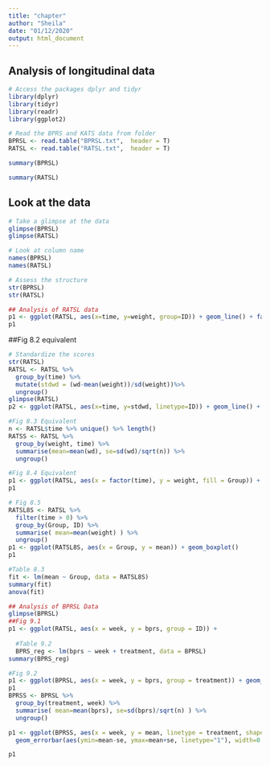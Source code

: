 ```yaml
---
title: "chapter"
author: "Sheila"
date: "01/12/2020"
output: html_document
---
```

## Analysis of longitudinal data

```r
# Access the packages dplyr and tidyr
library(dplyr)
library(tidyr)
library(readr)
library(ggplot2)

# Read the BPRS and KATS data from folder
BPRSL <- read.table("BPRSL.txt",  header = T)
RATSL <- read.table("RATSL.txt",  header = T)

```

```r
summary(BPRSL)
```

```r
summary(RATSL)
```

## Look at the data

```r
# Take a glimpse at the data
glimpse(BPRSL)
glimpse(RATSL)
```

```r
# Look at column name
names(BPRSL)
names(RATSL)
```

```r
# Assess the structure
str(BPRSL)
str(RATSL)
```

```r

## Analysis of RATSL data
p1 <- ggplot(RATSL, aes(x=time, y=weight, group=ID)) + geom_line() + facet_grid(.~Group, labeller = label_both)
p1
```
##Fig 8.2 equivalent
```r
# Standardize the scores
str(RATSL)
RATSL <- RATSL %>%
  group_by(time) %>%
  mutate(stdwd = (wd-mean(weight))/sd(weight))%>%
  ungroup()
glimpse(RATSL)
p2 <- ggplot(RATSL, aes(x=time, y=stdwd, linetype=ID)) + geom_line() + facet_grid(.~Group, labeller = label_both)

```

```r
#Fig 8.3 Equivalent
n <- RATSL$time %>% unique() %>% length()
RATSS <- RATSL %>%
  group_by(weight, time) %>%
  summarise(mean=mean(wd), se=sd(wd)/sqrt(n)) %>%
  ungroup()
```

```r
#Fig 8.4 Equivalent
p1 <- ggplot(RATSL, aes(x = factor(time), y = weight, fill = Group)) + geom_boxplot(position = position_dodge(width = 0.9))
p1

# Fig 8.5
RATSL8S <- RATSL %>%
  filter(time > 0) %>%
  group_by(Group, ID) %>%
  summarise( mean=mean(weight) ) %>%
  ungroup()
p1 <- ggplot(RATSL8S, aes(x = Group, y = mean)) + geom_boxplot()
p1
```

```r
#Table 8.3
fit <- lm(mean ~ Group, data = RATSL8S)
summary(fit)
anova(fit)
```
```r
## Analysis of BPRSL Data
glimpse(BPRSL)
##Fig 9.1
p1 <- ggplot(RATSL, aes(x = week, y = bprs, group = ID)) +
  
  #Table 9.2
  BPRS_reg <- lm(bprs ~ week + treatment, data = BPRSL)
summary(BPRS_reg)
```

```r
#Fig 9.2 
p1 <- ggplot(BPRSL, aes(x = week, y = bprs, group = treatment)) + geom_line(aes(linetype = treatment))
p1
BPRSS <- BPRSL %>%
  group_by(treatment, week) %>%
  summarise( mean=mean(bprs), se=sd(bprs)/sqrt(n) ) %>%
  ungroup()

p1 <- ggplot(BPRSS, aes(x = week, y = mean, linetype = treatment, shape = treatment))+geom_line() + geom_point(size=3) +
  geom_errorbar(aes(ymin=mean-se, ymax=mean+se, linetype="1"), width=0.3)

p1
```


